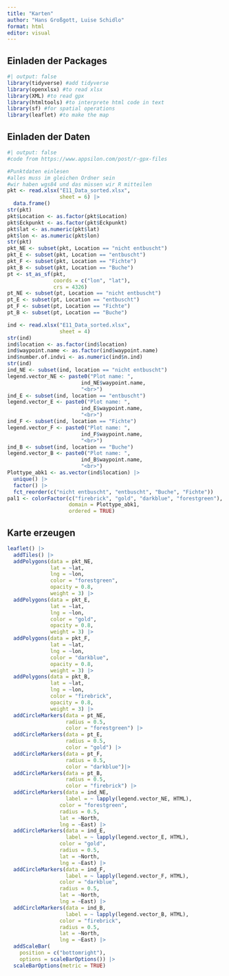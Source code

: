 ```yaml
---
title: "Karten"
author: "Hans Großgott, Luise Schidlo"
format: html
editor: visual
---
```


## Einladen der Packages

```r
#| output: false
library(tidyverse) #add tidyverse
library(openxlsx) #to read xlsx
library(XML) #to read gpx
library(htmltools) #to interprete html code in text
library(sf) #for spatial operations
library(leaflet) #to make the map
```

## Einladen der Daten

```r
#| output: false
#code from https://www.appsilon.com/post/r-gpx-files

#Punktdaten einlesen
#alles muss im gleichen Ordner sein
#wir haben wgs84 und das müssen wir R mitteilen
pkt <- read.xlsx("E11_Data_sorted.xlsx",
                 sheet = 6) |>
  data.frame()
str(pkt)
pkt$Location <- as.factor(pkt$Location)
pkt$Eckpunkt <- as.factor(pkt$Eckpunkt)
pkt$lat <- as.numeric(pkt$lat)
pkt$lon <- as.numeric(pkt$lon)
str(pkt)
pkt_NE <- subset(pkt, Location == "nicht entbuscht")
pkt_E <- subset(pkt, Location == "entbuscht")
pkt_F <- subset(pkt, Location == "Fichte")
pkt_B <- subset(pkt, Location == "Buche")
pt <- st_as_sf(pkt,
               coords = c("lon", "lat"),
               crs = 4326)
pt_NE <- subset(pt, Location == "nicht entbuscht")
pt_E <- subset(pt, Location == "entbuscht")
pt_F <- subset(pt, Location == "Fichte")
pt_B <- subset(pt, Location == "Buche")

ind <- read.xlsx("E11_Data_sorted.xlsx",
                 sheet = 4)
str(ind)
ind$location <- as.factor(ind$location)
ind$waypoint.name <- as.factor(ind$waypoint.name)
ind$number.of.indvi <- as.numeric(ind$n.ind)
str(ind)
ind_NE <- subset(ind, location == "nicht entbuscht")
legend.vector_NE <- paste0("Plot name: ", 
                        ind_NE$waypoint.name,
                        "<br>")
ind_E <- subset(ind, location == "entbuscht")
legend.vector_E <- paste0("Plot name: ", 
                        ind_E$waypoint.name,
                        "<br>")
ind_F <- subset(ind, location == "Fichte")
legend.vector_F <- paste0("Plot name: ", 
                        ind_F$waypoint.name,
                        "<br>")
ind_B <- subset(ind, location == "Buche")
legend.vector_B <- paste0("Plot name: ", 
                        ind_B$waypoint.name,
                        "<br>")
Plottype_abk1 <- as.vector(ind$location) |> 
  unique() |> 
  factor() |>
  fct_reorder(c("nicht entbuscht", "entbuscht", "Buche", "Fichte"))
pal1 <- colorFactor(c("firebrick", "gold", "darkblue", "forestgreen"),
                    domain = Plottype_abk1,
                    ordered = TRUE)
```

## Karte erzeugen

```r
leaflet() |> 
  addTiles() |>   
  addPolygons(data = pkt_NE,
              lat = ~lat,
              lng = ~lon,
              color = "forestgreen",
              opacity = 0.8,
              weight = 3) |>
  addPolygons(data = pkt_E,
              lat = ~lat,
              lng = ~lon,
              color = "gold",
              opacity = 0.8,
              weight = 3) |>
  addPolygons(data = pkt_F,
              lat = ~lat,
              lng = ~lon,
              color = "darkblue",
              opacity = 0.8,
              weight = 3) |>
  addPolygons(data = pkt_B,
              lat = ~lat,
              lng = ~lon,
              color = "firebrick",
              opacity = 0.8,
              weight = 3) |>
  addCircleMarkers(data = pt_NE,
                   radius = 0.5,
                   color = "forestgreen") |>
  addCircleMarkers(data = pt_E,
                   radius = 0.5,
                   color = "gold") |>
  addCircleMarkers(data = pt_F,
                   radius = 0.5,
                   color = "darkblue")|>
  addCircleMarkers(data = pt_B,
                   radius = 0.5,
                   color = "firebrick") |>
  addCircleMarkers(data = ind_NE,
                   label = ~ lapply(legend.vector_NE, HTML),
                 color = "forestgreen",
                 radius = 0.5,
                 lat = ~North,
                 lng = ~East) |> 
  addCircleMarkers(data = ind_E,
                   label = ~ lapply(legend.vector_E, HTML),
                 color = "gold",
                 radius = 0.5,
                 lat = ~North,
                 lng = ~East) |>
  addCircleMarkers(data = ind_F,
                   label = ~ lapply(legend.vector_F, HTML),
                 color = "darkblue",
                 radius = 0.5,
                 lat = ~North,
                 lng = ~East) |>
  addCircleMarkers(data = ind_B,
                   label = ~ lapply(legend.vector_B, HTML),
                 color = "firebrick",
                 radius = 0.5,
                 lat = ~North,
                 lng = ~East) |>
  addScaleBar(
    position = c("bottomright"),
    options = scaleBarOptions()) |>
  scaleBarOptions(metric = TRUE)
```
